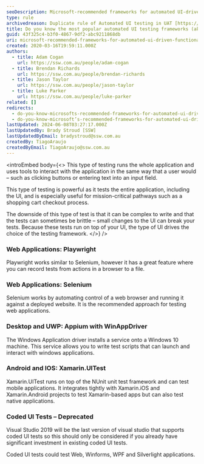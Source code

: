 ```yaml
---
seoDescription: Microsoft-recommended frameworks for automated UI-driven functional testing enable efficient and reliable execution of complex user interactions with web applications.
type: rule
archivedreason: Duplicate rule of Automated UI testing in UAT [https://www.ssw.com.au/rules/automated-ui-testing](/rules/automated-ui-testing)
title: Do you know the most popular automated UI testing frameworks (aka functional testing)?
guid: 43f325c4-b3f0-4867-9df2-abc9211868db
uri: microsoft-recommended-frameworks-for-automated-ui-driven-functional-testing
created: 2020-03-16T19:59:11.000Z
authors:
  - title: Adam Cogan
    url: https://ssw.com.au/people/adam-cogan
  - title: Brendan Richards
    url: https://ssw.com.au/people/brendan-richards
  - title: Jason Taylor
    url: https://ssw.com.au/people/jason-taylor
  - title: Luke Parker
    url: https://ssw.com.au/people/luke-parker
related: []
redirects:
  - do-you-know-microsofts-recommended-frameworks-for-automated-ui-driven-functional-testing
  - do-you-know-microsoft’s-recommended-frameworks-for-automated-ui-driven-functional-testing
lastUpdated: 2024-06-08T03:27:17.000Z
lastUpdatedBy: Brady Stroud [SSW]
lastUpdatedByEmail: bradystroud@ssw.com.au
createdBy: TiagoAraujo
createdByEmail: TiagoAraujo@ssw.com.au
---
```


<introEmbed
  body={<>
This type of testing runs the whole application and uses tools to interact with the application in the same way that a user would – such as clicking buttons or entering text into an input field.

This type of testing is powerful as it tests the entire application, including the UI, and is especially useful for mission-critical pathways such as a shopping cart checkout process.

The downside of this type of test is that it can be complex to write and that the tests can sometimes be brittle – small changes to the UI can break your tests.
Because these tests run on top of your UI, the type of UI drives the choice of the testing framework.
  </>}
/>
### Web Applications: Playwright

Playwright works similar to Selenium, however it has a great feature where you can record tests from actions in a browser to a file.

<youtubeEmbed url="https://www.youtube.com/embed/2_BPIA5RgXU" description="" />

### Web Applications: Selenium

Selenium works by automating control of a web browser and running it against a deployed website. It is the recommended approach for testing web applications.

### Desktop and UWP: Appium with WinAppDriver

The Windows Application driver installs a service onto a Windows 10 machine. This service allows you to write test scripts that can launch and interact with windows applications.

### Android and IOS: Xamarin.UITest

Xamarin.UITest runs on top of the NUnit unit test framework and can test mobile applications. It integrates tightly with Xamarin.iOS and Xamarin.Android projects to test Xamarin-based apps but can also test native applications.

### Coded UI Tests – Deprecated

Visual Studio 2019 will be the last version of visual studio that supports coded UI tests so this should only be considered if you already have significant investment in existing coded UI tests.

Coded UI tests could test Web, Winforms, WPF and Silverlight applications.
